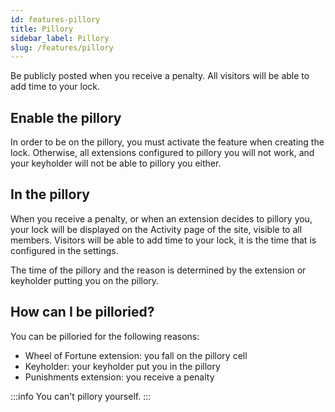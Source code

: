 ```yaml
---
id: features-pillory
title: Pillory
sidebar_label: Pillory
slug: /features/pillory
---
```


Be publicly posted when you receive a penalty. All visitors will be able to add time to your lock.

## Enable the pillory

In order to be on the pillory, you must activate the feature when creating the lock. Otherwise, all extensions configured to pillory you will not work, and your keyholder will not be able to pillory you either.

## In the pillory

When you receive a penalty, or when an extension decides to pillory you, your lock will be displayed on the Activity page of the site, visible to all members. Visitors will be able to add time to your lock, it is the time that is configured in the settings.

The time of the pillory and the reason is determined by the extension or keyholder putting you on the pillory.

## How can I be pilloried?

You can be pilloried for the following reasons:

- Wheel of Fortune extension: you fall on the pillory cell
- Keyholder: your keyholder put you in the pillory
- Punishments extension: you receive a penalty

:::info
You can't pillory yourself.
:::




